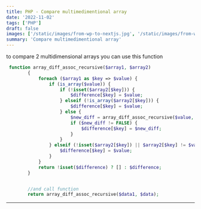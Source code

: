 ```yaml
---
title: PHP - Compare multimedimentional array
date: '2022-11-02'
tags: ['PHP']
draft: false
images: ['/static/images/from-wp-to-nextjs.jpg', '/static/images/from-wp-to-nextjs.jpg']
summary: 'Compare multimedimentional array'
---
```


to compare 2 multidimensional arrays you can use this function

```php
 function array_diff_assoc_recursive($array1, $array2)
        {
            foreach ($array1 as $key => $value) {
                if (is_array($value)) {
                    if (!isset($array2[$key])) {
                        $difference[$key] = $value;
                    } elseif (!is_array($array2[$key])) {
                        $difference[$key] = $value;
                    } else {
                        $new_diff = array_diff_assoc_recursive($value, $array2[$key]);
                        if ($new_diff != FALSE) {
                            $difference[$key] = $new_diff;
                        }
                    }
                } elseif (!isset($array2[$key]) || $array2[$key] != $value) {
                    $difference[$key] = $value;
                }
            }
            return !isset($difference) ? [] : $difference;
        }


        //and call function
        return array_diff_assoc_recursive($data1, $data);

```

---
